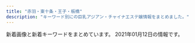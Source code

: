 ```yaml
---
title: "赤羽・東十条・王子・板橋"
description: "キーワード別にの巨乳アジアン・チャイナエステ嬢情報をまとめました。"
---
```


新着画像と新着キーワードをまとめています。
2021年01月12日の情報です。

<DmmAffiliateIns />
<KeywordTable
  shops={
    [
    {
        "name": "FLOWER",
        "img_links": [
            "http://esthe-japan.work/flower/upload/202004/1588153474.png"
        ],
        "url": "http://esthe-japan.work/flower/",
        "keywords": {
            "\u30bb\u30af\u30b7\u30fc": 6,
            "98": 1,
            "88": 3,
            "89": 3,
            "87": 3
        },
        "station": "JR\u8d64\u7fbd\u99c5\u5357\u6539\u672d\u53e3(\u6771)"
    },
    {
        "url": "http://ka-en.work/",
        "img_links": [
            "http://ka-en.work/sp/img/botton.jpg",
            "http://ka-en.work/img/st2.jpg",
            "http://ka-en.work/sp/img/st9.jpg",
            "http://ka-en.work/sp/img/info.jpg",
            "http://ka-en.work/sp/img/acc2.jpg",
            "http://ka-en.work/sp/img/acc4.jpg",
            "http://ka-en.work/img/acc2.jpg",
            "http://ka-en.work/sp/img/acc5.jpg",
            "http://ka-en.work/img/head.jpg",
            "http://ka-en.work/sp/img/st10.jpg",
            "http://ka-en.work/img/acc3.jpg",
            "http://ka-en.work/img/s10.jpg",
            "http://ka-en.work/sp/img/tel.jpg",
            "http://ka-en.work/img/acc1.jpg",
            "http://ka-en.work/sp/img/kanban.jpg",
            "http://ka-en.work/sp/img/st8.jpg",
            "http://ka-en.work/img/fla-2.jpg",
            "http://ka-en.work/sp/img/acc3.jpg",
            "http://ka-en.work/img/botton3.jpg",
            "http://ka-en.work/sp/img/t-s.jpg",
            "http://ka-en.work/img/s3.jpg",
            "http://ka-en.work/img/botton.jpg",
            "http://ka-en.work/img/mo.png",
            "http://ka-en.work/sp/img/st4.jpg",
            "http://ka-en.work/sp/img/time.jpg",
            "http://ka-en.work/img/st8.jpg",
            "http://ka-en.work/img/s2.jpg",
            "http://ka-en.work/sp/img/pic.jpg",
            "http://ka-en.work/img/kanban.jpg",
            "http://ka-en.work/sp/img/p-6.jpg",
            "http://ka-en.work/img/st3.jpg",
            "http://ka-en.work/sp/img/add.jpg",
            "http://ka-en.work/sp/img/p-9.jpg",
            "http://ka-en.work/img/acc5.jpg",
            "http://ka-en.work/img/s9.jpg",
            "http://ka-en.work/sp/img/t-o.jpg",
            "http://ka-en.work/sp/img/st3.jpg",
            "http://ka-en.work/img/botton2.jpg",
            "http://ka-en.work/img/st1.jpg",
            "http://ka-en.work/sp/img/t-a.jpg",
            "http://ka-en.work/sp/img/pc.jpg",
            "http://ka-en.work/img/fla-1.jpg",
            "http://ka-en.work/sp/img/sys.jpg",
            "http://ka-en.work/sp/img/st2.jpg",
            "http://ka-en.work/sp/img/acc1.jpg",
            "http://ka-en.work/sp/img/st1.jpg",
            "http://ka-en.work/img/s7.jpg",
            "http://ka-en.work/sp/img/cam.jpg",
            "http://ka-en.work/img/botton4.jpg",
            "http://ka-en.work/sp/img/st7.jpg",
            "http://ka-en.work/img/s4.jpg",
            "http://ka-en.work/img/acc4.jpg",
            "http://ka-en.work/img/s6.jpg",
            "http://ka-en.work/sp/img/p-10.jpg",
            "http://ka-en.work/img/st9.jpg",
            "http://ka-en.work/img/st10.jpg",
            "http://ka-en.work/sp/img/tit.jpg",
            "http://ka-en.work/img/botton6.jpg",
            "http://ka-en.work/sp/img/t-t.jpg",
            "http://ka-en.work/img/st7.jpg",
            "http://ka-en.work/img/st4.jpg",
            "http://ka-en.work/img/botton5.jpg",
            "http://ka-en.work/img/st6.jpg",
            "http://ka-en.work/sp/img/st6.jpg",
            "http://ka-en.work/sp/img/t-r.jpg",
            "http://ka-en.work/img/foot.jpg",
            "http://ka-en.work/img/fla-3.jpg"
        ],
        "name": "\u83ef\u8276",
        "keywords": {
            "C": 17,
            "87": 1,
            "84": 1,
            "D": 5,
            "E": 3,
            "86": 2,
            "88": 2,
            "85": 12
        },
        "station": "JR\u8d64\u7fbd\u99c5\u6771\u53e3"
    },
    {
        "url": "http://www.iyashinotabi.xyz/",
        "name": "\u6771\u6d0b\u30de\u30c3\u30b5\u30fc\u30b8\u96c5",
        "img_links": [
            "http://www.iyashinotabi.xyz/images/images/index-ie_11_01.jpg",
            "http://www.iyashinotabi.xyz/images/staff/yumi.jpg",
            "http://www.iyashinotabi.xyz/images/index-ie_18.jpg",
            "http://www.iyashinotabi.xyz/images/images/sys_06.jpg",
            "http://www.iyashinotabi.xyz/images/top/t5.jpg",
            "http://www.iyashinotabi.xyz/images/shop/03.jpg",
            "http://www.iyashinotabi.xyz/images/nav/nav-sys.jpg",
            "http://www.iyashinotabi.xyz/images/images/index-ie_11_04.jpg",
            "http://www.iyashinotabi.xyz/images/shop/01.jpg",
            "http://www.iyashinotabi.xyz/images/top/t1.jpg",
            "http://www.iyashinotabi.xyz/images/shop/02.jpg",
            "http://www.iyashinotabi.xyz/images/staff/mika.jpg",
            "http://www.iyashinotabi.xyz/images/index-ie_20.jpg",
            "http://www.iyashinotabi.xyz/images/top/t6.jpg",
            "http://www.iyashinotabi.xyz/images/nav/nav-job.jpg",
            "http://www.iyashinotabi.xyz/images/index-ie_23.jpg",
            "http://www.iyashinotabi.xyz/images/index-ie_04.jpg",
            "http://www.iyashinotabi.xyz/images/staff/aya.jpg",
            "http://www.iyashinotabi.xyz/images/index-ie_10.jpg",
            "http://www.iyashinotabi.xyz/images/index-ie_22.jpg",
            "http://www.iyashinotabi.xyz/images/images/sys_05.jpg",
            "http://www.iyashinotabi.xyz/images/nav/nav-staff.jpg"
        ],
        "station": "\u84ee\u6839\u99c5\u6771\u53e3",
        "keywords": {}
    },
    {
        "station": "JR\u738b\u5b50\u99c5\u5317\u53e3",
        "name": "\u30d7\u30ea\u30f3\u30b9",
        "keywords": {
            "86": 18,
            "D": 63,
            "85": 45,
            "C": 9,
            "83": 9
        },
        "img_links": [
            "http://prince.tyo.cm/photos/sites/76/2020/10/2020101906110056.jpg",
            "http://prince.tyo.cm/images/s_cautions.jpg",
            "http://prince.tyo.cm/images/room3.jpg",
            "http://prince.tyo.cm/images/room4.jpg",
            "http://prince.tyo.cm/images/s_news.jpg",
            "http://prince.tyo.cm/photos/sites/76/2021/01/2021010702590285.jpg",
            "http://prince.tyo.cm/images/room2.jpg",
            "http://prince.tyo.cm/images/top.jpg",
            "http://prince.tyo.cm/images/s_pick.jpg",
            "http://prince.tyo.cm/photos/sites/76/2021/01/2021010702590295.jpg",
            "http://prince.tyo.cm/images/room1.jpg",
            "http://prince.tyo.cm/images/mobile.jpg",
            "http://prince.tyo.cm/photos/sites/76/2020/10/2020101906110029.jpg",
            "http://prince.tyo.cm/images/s_staff.jpg",
            "http://prince.tyo.cm/photos/sites/76/2020/10/2020101906110145.jpg",
            "http://prince.tyo.cm/images/info.jpg",
            "http://prince.tyo.cm/photos/sites/76/2020/10/2020101906110117.jpg",
            "http://prince.tyo.cm/photos/sites/76/2021/01/2021010702590166.jpg",
            "http://prince.tyo.cm/photos/sites/76/2021/01/2021010702590356.jpg",
            "http://prince.tyo.cm/images/s_info.jpg"
        ],
        "url": "http://prince.tyo.cm/"
    },
    {
        "url": "http://www.darling.esjp.info/",
        "station": "JR\u8d64\u7fbd\u99c5\u5357\u53e3",
        "img_links": [
            "http://www.darling.esjp.info/files/001.jpg",
            "http://www.darling.esjp.info/img/nav-005.png",
            "http://www.darling.esjp.info/img/nav-003.png",
            "http://www.darling.esjp.info/img/stt.jpg",
            "http://www.darling.esjp.info/img/nav-001.png",
            "http://www.darling.esjp.info/img/tel.png",
            "http://www.darling.esjp.info/img/top01.png",
            "http://www.darling.esjp.info/files/007.jpg",
            "http://www.darling.esjp.info/files/003.jpg",
            "http://www.darling.esjp.info/img/stb.jpg",
            "http://www.darling.esjp.info/img/nav-006.png",
            "http://www.darling.esjp.info/img/nav-004.png",
            "http://www.darling.esjp.info/files/002.jpg",
            "http://www.darling.esjp.info/img/nav-002.png"
        ],
        "keywords": {
            "D": 4,
            "86": 1,
            "87": 3
        },
        "name": "Darling \uff5e\u30c0\u30fc\u30ea\u30f3\uff5e"
    },
    {
        "station": "JR\u6771\u5341\u6761\u99c5\u5317\u53e3",
        "url": "http://shanshan-esthe.com/",
        "name": "\u9999\u9999",
        "keywords": {
            "D": 2,
            "86": 2
        },
        "img_links": [
            "http://shanshan-esthe.com/img/st16.jpg",
            "http://shanshan-esthe.com/img/sta0.jpg",
            "http://shanshan-esthe.com/img/sta14.jpg",
            "http://shanshan-esthe.com/img/no.png",
            "http://shanshan-esthe.com/img/st14.jpg"
        ]
    },
    {
        "keywords": {
            "\u30bb\u30af\u30b7\u30fc": 5
        },
        "name": "\u685c\u306e\u604b",
        "station": "JR\u738b\u5b50\u99c5\u5317\u53e3",
        "img_links": [
            "http://www.crossu.xyz/uploads/180620/1-1P62010154K00.png",
            "http://www.crossu.xyz/uploads/180621/1-1P621101232H4.jpg",
            "http://www.crossu.xyz/uploads/181211/1-1Q2111433162D.jpg",
            "http://www.crossu.xyz/uploads/190924/1-1Z9241056212J.jpg",
            "http://www.crossu.xyz/uploads/allimg/180620/1-1P6201013133b.jpg",
            "http://www.crossu.xyz/templets/default/picture/interior_t.jpg",
            "http://www.crossu.xyz/uploads/200528/1-20052Q52142229.jpg",
            "http://www.crossu.xyz/templets/default/picture/staff_t.jpg",
            "http://www.crossu.xyz/uploads/191129/1-19112914393CK.jpg",
            "http://www.crossu.xyz/templets/default/picture/news.jpg",
            "http://www.crossu.xyz/templets/default/picture/head.jpg",
            "http://www.crossu.xyz/templets/default/picture/rec1.png",
            "http://www.crossu.xyz/uploads/191119/1-19111915043V27.jpg",
            "http://www.crossu.xyz/uploads/180620/1-1P62010193X63.jpg"
        ],
        "url": "http://www.crossu.xyz/"
    },
    {
        "img_links": [
            "http://www.roserelaxation.info/upload/images/20170525_102731.jpg",
            "http://www.roserelaxation.info/upload/202007/thumb_dis/1594636684.jpg",
            "http://www.roserelaxation.info/upload/201712/thumb_dis/1512155748.jpg",
            "http://www.roserelaxation.info/upload/202007/thumb/1594636246.jpg",
            "http://www.roserelaxation.info/upload/201801/1517150493.jpg",
            "http://www.roserelaxation.info/upload/202007/thumb/1594636355.jpg",
            "http://www.roserelaxation.info/upload/images/20171206_132851.jpg",
            "http://www.roserelaxation.info/upload/201807/thumb/1531195952.jpg",
            "http://www.roserelaxation.info/upload/images/20170613_104732.jpg",
            "http://www.roserelaxation.info/upload/201807/thumb_dis/1531195547.jpg",
            "http://www.roserelaxation.info/upload/images/20171206_133002.jpg",
            "http://www.roserelaxation.info/upload/images/20171214_032900.jpg",
            "http://www.roserelaxation.info/upload/images/20170706_091357.jpg",
            "http://www.roserelaxation.info/upload/202007/thumb_dis/1594636322.jpg",
            "http://www.roserelaxation.info/upload/images/20171206_132919.jpg",
            "http://www.roserelaxation.info/upload/202007/thumb_dis/1594636246.jpg",
            "http://www.roserelaxation.info/upload/201708/1502280972.jpg",
            "http://www.roserelaxation.info/upload/201712/thumb/1512155748.jpg",
            "http://www.roserelaxation.info/upload/201707/1499300573.jpg",
            "http://www.roserelaxation.info/upload/201807/1531195952.jpg",
            "http://www.roserelaxation.info/upload/202007/thumb/1594636684.jpg",
            "http://www.roserelaxation.info/upload/images/20171206_132823.jpg",
            "http://www.roserelaxation.info/upload/201807/thumb_dis/1531197286.jpg",
            "http://www.roserelaxation.info/upload/201712/1512155748.jpg",
            "http://www.roserelaxation.info/upload/201708/thumb_dis/1502280972.jpg",
            "http://www.roserelaxation.info/upload/201807/1531197286.jpg",
            "http://www.roserelaxation.info/upload/201807/1531195547.jpg",
            "http://www.roserelaxation.info/upload/201801/thumb/1517150493.jpg",
            "http://www.roserelaxation.info/upload/202007/1594636355.jpg",
            "http://www.roserelaxation.info/upload/202007/thumb_dis/1594636355.jpg",
            "http://www.roserelaxation.info/upload/202007/1594636684.jpg",
            "http://www.roserelaxation.info/upload/201801/thumb_dis/1517150493.jpg",
            "http://www.roserelaxation.info/upload/201808/thumb_dis/1535596152.jpg",
            "http://www.roserelaxation.info/upload/202008/1598846272.jpg",
            "http://www.roserelaxation.info/upload/201807/thumb_dis/1531195952.jpg",
            "http://www.roserelaxation.info/upload/202007/1594636246.jpg",
            "http://www.roserelaxation.info/upload/201807/thumb/1531195547.jpg"
        ],
        "name": "Only one \uff5e\u30aa\u30f3\u30ea\u30fc\u30ef\u30f3\uff5e",
        "station": "JR\u8d64\u7fbd\u99c5\u5357\u53e3",
        "url": "http://www.roserelaxation.info/",
        "keywords": {}
    },
    {
        "station": "\u8d64\u7fbd\u5ca9\u6df5\u99c52\u756a\u51fa\u53e3",
        "url": "http://www.goodtime.iesjp.com/",
        "name": "GOOD TIME",
        "img_links": [
            "http://www.goodtime.iesjp.com/files/002.jpg",
            "http://www.goodtime.iesjp.com/files/004.jpg",
            "http://www.goodtime.iesjp.com/images/m-top-right03.jpg",
            "http://www.goodtime.iesjp.com/images/m-right.jpg",
            "http://www.goodtime.iesjp.com/files/003.jpg",
            "http://www.goodtime.iesjp.com/images/m-top-right02.jpg",
            "http://www.goodtime.iesjp.com/images/m-yejiao.jpg",
            "http://www.goodtime.iesjp.com/images/m-top-right01.jpg",
            "http://www.goodtime.iesjp.com/images/m-top-right04.jpg",
            "http://www.goodtime.iesjp.com/images/m-head.jpg",
            "http://www.goodtime.iesjp.com/images/call.png",
            "http://www.goodtime.iesjp.com/images/top-left01.jpg",
            "http://www.goodtime.iesjp.com/images/m-left.jpg",
            "http://www.goodtime.iesjp.com/images/m-top03.jpg",
            "http://www.goodtime.iesjp.com/images/m-top02.jpg"
        ],
        "keywords": {
            "D": 6,
            "87": 6
        }
    },
    {
        "keywords": {
            "D": 10,
            "C": 15,
            "87": 6,
            "85": 2,
            "E": 6,
            "86": 8
        },
        "url": "http://www.cocosia.work/",
        "name": "Cocosia \uff5e\u30b3\u30b3\u30b7\u30a2\uff5e",
        "img_links": [
            "http://www.cocosia.work/staff/mika1.jpg",
            "http://www.cocosia.work/staff/riya1.jpg",
            "http://www.cocosia.work/staff/mao.jpg",
            "http://www.cocosia.work/img/bn_howto_sp.jpg",
            "http://www.cocosia.work/img/bn_contact.jpg",
            "http://www.cocosia.work/img/bn_howto.jpg",
            "http://www.cocosia.work/img/concept_sp.jpg",
            "http://www.cocosia.work/staff/mika.jpg",
            "http://www.cocosia.work/staff/yuyu.jpg",
            "http://www.cocosia.work/staff/hina1.jpg",
            "http://www.cocosia.work/img/concept.jpg",
            "http://www.cocosia.work/staff/hina.jpg",
            "http://www.cocosia.work/img/int3.jpg",
            "http://www.cocosia.work/img/int2_sp.jpg",
            "http://www.cocosia.work/img/int2.jpg",
            "http://www.cocosia.work/img/int1.jpg",
            "http://www.cocosia.work/staff/yuyu1.jpg",
            "http://www.cocosia.work/staff/rea.jpg",
            "http://www.cocosia.work/img/int3_sp.jpg",
            "http://www.cocosia.work/staff/mao1.jpg",
            "http://www.cocosia.work/img/bn_contact_sp.jpg",
            "http://www.cocosia.work/staff/rea1.jpg",
            "http://www.cocosia.work/img/i_tel.png",
            "http://www.cocosia.work/staff/riya.jpg",
            "http://www.cocosia.work/img/int1_sp.jpg",
            "http://www.cocosia.work/img/header_info.png"
        ],
        "station": "JR\u8d64\u7fbd\u99c5\u897f\u53e3"
    },
    {
        "keywords": {
            "83": 7,
            "E": 7,
            "87": 14,
            "85": 7,
            "86": 14,
            "D": 35
        },
        "station": "JR\u738b\u5b50\u99c5\u5317\u53e3",
        "url": "http://tenpo5.iest.info/",
        "img_links": [
            "http://tenpo5.iest.info/images/room2.jpg",
            "http://tenpo5.iest.info/images/acc1.jpg",
            "http://tenpo5.iest.info/photos/sites/28/2020/08/2020082006012320.jpg",
            "http://tenpo5.iest.info/photos/sites/28/2020/09/2020092801272363.jpg",
            "http://tenpo5.iest.info/photos/sites/28/2020/08/2020082006024737.jpg",
            "http://tenpo5.iest.info/images/room6.jpg",
            "http://tenpo5.iest.info/images/room3.jpg",
            "http://tenpo5.iest.info/images/s_news.jpg",
            "http://tenpo5.iest.info/images/info2.jpg",
            "http://tenpo5.iest.info/images/top.jpg",
            "http://tenpo5.iest.info/images/room4.jpg",
            "http://tenpo5.iest.info/images/s1.jpg",
            "http://tenpo5.iest.info/images/s3.jpg",
            "http://tenpo5.iest.info/images/mobile.jpg",
            "http://tenpo5.iest.info/images/acc5.jpg",
            "http://tenpo5.iest.info/photos/sites/28/2020/08/2020082006021860.jpg",
            "http://tenpo5.iest.info/images/acc2.jpg",
            "http://tenpo5.iest.info/images/room7.jpg",
            "http://tenpo5.iest.info/images/acc6.jpg",
            "http://tenpo5.iest.info/images/room1.jpg",
            "http://tenpo5.iest.info/photos/sites/28/2020/08/2020082006010721.jpg",
            "http://tenpo5.iest.info/images/acc3.jpg",
            "http://tenpo5.iest.info/images/acc4.jpg",
            "http://tenpo5.iest.info/photos/sites/28/2020/10/2020101301474624.jpg",
            "http://tenpo5.iest.info/images/info.jpg"
        ],
        "name": "\u3084\u3059\u3089\u304e"
    },
    {
        "img_links": [
            "http://www.e-baby.work/img/all/loader.png",
            "http://www.e-baby.work/staff/karen1.jpg",
            "http://www.e-baby.work/staff/karenc.jpg",
            "http://www.e-baby.work/staff/haru1.jpg",
            "http://www.e-baby.work/staff/yuka1.jpg",
            "http://www.e-baby.work/staff/rina1.jpg",
            "http://www.e-baby.work/img/all/icon2.png",
            "http://www.e-baby.work/staff/maya1.jpg"
        ],
        "name": "\u30a2\u30a4\u30ea\u30b9",
        "station": "JR\u8d64\u7fbd\u99c5\u6771\u53e3",
        "keywords": {
            "85": 1,
            "E": 2,
            "87": 1,
            "84": 1,
            "D": 2,
            "86": 1,
            "89": 1,
            "C": 1
        },
        "url": "http://www.e-baby.work/"
    },
    {
        "url": "http://oji.pink/",
        "img_links": [
            "http://oji.pink/images/mobile.jpg",
            "http://oji.pink/images/zi_link.png",
            "http://oji.pink/images/new1.jpg",
            "http://oji.pink/images/g0.jpg",
            "http://oji.pink/images/g5.jpg",
            "http://oji.pink/images/aki.jpg",
            "http://oji.pink/images/r1.jpg",
            "http://oji.pink/images/g7.jpg",
            "http://oji.pink/images/top.jpg",
            "http://oji.pink/images/yuki.jpg",
            "http://oji.pink/images/r4.jpg",
            "http://oji.pink/images/g2.jpg",
            "http://oji.pink/images/r2.jpg",
            "http://oji.pink/images/3.png",
            "http://oji.pink/images/zi_staff.png",
            "http://oji.pink/images/r3.jpg",
            "http://oji.pink/images/1.png",
            "http://oji.pink/images/g1.jpg"
        ],
        "station": "JR\u738b\u5b50\u99c5\u5317\u53e3",
        "name": "\u7f8e\u5065",
        "keywords": {
            "C": 15
        }
    },
    {
        "keywords": {},
        "station": "JR\u8d64\u7fbd\u99c5\u5357\u53e3",
        "name": "Flower",
        "url": "http://flower.este88.com/",
        "img_links": [
            "http://flower.este88.com/gals/yuuna1.jpg",
            "http://flower.este88.com/images/kp01.jpg",
            "http://flower.este88.com/gals/emi1.jpg",
            "http://flower.este88.com/images/m04.jpg",
            "http://flower.este88.com/images/m02.jpg",
            "http://flower.este88.com/i/images/access7.jpg",
            "http://flower.este88.com/i/images/access5.jpg",
            "http://flower.este88.com/i/images/access3.jpg",
            "http://flower.este88.com/gals/erika1.jpg",
            "http://flower.este88.com/images/img1.jpg",
            "http://flower.este88.com/i/images/access4.jpg",
            "http://flower.este88.com/gals/moe1.jpg",
            "http://flower.este88.com/images/m03.jpg",
            "http://flower.este88.com/i/images/access1.jpg",
            "http://flower.este88.com/i/images/access6.jpg",
            "http://flower.este88.com/images/m01.jpg",
            "http://flower.este88.com/images/m05.jpg",
            "http://flower.este88.com/gals/haruka1.jpg",
            "http://flower.este88.com/gals/riri1.jpg",
            "http://flower.este88.com/i/images/access2.jpg",
            "http://flower.este88.com/images/dot.png"
        ]
    },
    {
        "station": "JR\u6771\u5341\u6761\u99c5\u5317\u53e3",
        "keywords": {},
        "img_links": [
            "https://higashijujo-mensesthe.com/images/camp.jpg",
            "https://higashijujo-mensesthe.com/images/header3.png",
            "https://higashijujo-mensesthe.com/images/main1.jpg",
            "https://higashijujo-mensesthe.com/menu/home.png",
            "https://higashijujo-mensesthe.com/staff/kimi-l1.jpg",
            "https://higashijujo-mensesthe.com/staff/rika-l1.jpg",
            "https://higashijujo-mensesthe.com/room/room-l3.jpg",
            "https://higashijujo-mensesthe.com/menu/friend.png",
            "https://higashijujo-mensesthe.com/room/room-l4.jpg",
            "https://higashijujo-mensesthe.com/menu/info.png",
            "https://higashijujo-mensesthe.com/images/main-sp.jpg",
            "https://higashijujo-mensesthe.com/room/room-l2.jpg",
            "https://higashijujo-mensesthe.com/room/esthe1.jpg",
            "https://higashijujo-mensesthe.com/2020/02/29/lime-s1.jpg",
            "https://higashijujo-mensesthe.com/images/clear.png",
            "https://higashijujo-mensesthe.com/icon/yelp.png",
            "https://higashijujo-mensesthe.com/button/staff.png",
            "https://higashijujo-mensesthe.com/button/home.png",
            "https://higashijujo-mensesthe.com/2019/08/23/satomi-s1.jpg",
            "https://higashijujo-mensesthe.com/menu/blog.png",
            "https://higashijujo-mensesthe.com/staff/satomi-l1.jpg",
            "https://higashijujo-mensesthe.com/icon/line.png",
            "https://higashijujo-mensesthe.com/room/esthe2.jpg",
            "https://higashijujo-mensesthe.com/images/footer-l.png",
            "https://higashijujo-mensesthe.com/icon/twitter.png",
            "https://higashijujo-mensesthe.com/staff/satomi-s1.jpg",
            "https://higashijujo-mensesthe.com/staff/lime-s1.jpg",
            "https://higashijujo-mensesthe.com/images/flower.png",
            "https://higashijujo-mensesthe.com/images/footer-r.png",
            "https://higashijujo-mensesthe.com/room/room-l1.jpg",
            "https://higashijujo-mensesthe.com/icon/facebook.png",
            "https://higashijujo-mensesthe.com/staff/lime-l1.jpg",
            "https://higashijujo-mensesthe.com/images/qrcode.png",
            "https://higashijujo-mensesthe.com/staff/kimi-l2.jpg",
            "https://higashijujo-mensesthe.com/button/blog.png",
            "https://higashijujo-mensesthe.com/staff/kimi-s1.jpg",
            "https://higashijujo-mensesthe.com/staff/runa-l1.jpg",
            "https://higashijujo-mensesthe.com/staff/rika-s1.jpg",
            "https://higashijujo-mensesthe.com/room/esthe3.jpg",
            "https://higashijujo-mensesthe.com/staff/runa-s1.jpg",
            "https://higashijujo-mensesthe.com/staff/kimi-s2.jpg",
            "https://higashijujo-mensesthe.com/2019/10/21/rika-s1.jpg",
            "https://higashijujo-mensesthe.com/menu/gallery.png",
            "https://higashijujo-mensesthe.com/2019/08/10/kimi-s1.jpg",
            "https://higashijujo-mensesthe.com/2019/08/22/runa-s1.jpg"
        ],
        "url": "https://higashijujo-mensesthe.com/",
        "name": "Love Sea"
    },
    {
        "img_links": [
            "http://lastpara.net/image/cast/cast_256_1_s.jpg",
            "http://lastpara.net/image/cast/cast_263_1_s.jpg",
            "http://lastpara.net/image/cast/cast_286_1_s.jpg",
            "http://lastpara.net/image/cast/cast_255_1_l.jpg",
            "http://lastpara.net/image/cast/cast_263_1_l.jpg",
            "http://lastpara.net/image/cast/cast_265_1_s.jpg",
            "http://lastpara.net/image/cast/cast_256_1_l.jpg",
            "http://lastpara.net/img/recuit.png",
            "http://lastpara.net/img/news-ttl.jpg",
            "http://lastpara.net/img/event/camp_top_02.jpg",
            "http://lastpara.net/image/cast/cast_262_1_l.jpg",
            "http://lastpara.net/image/cast/cast_287_1_l.jpg",
            "http://lastpara.net/image/cast/cast_286_1_l.jpg",
            "http://lastpara.net/image/cast/cast_259_1_l.jpg",
            "http://lastpara.net/image/cast/cast_259_1_s.jpg",
            "http://lastpara.net/image/cast/cast_287_1_s.jpg",
            "http://lastpara.net/image/cast/cast_261_1_l.jpg",
            "http://lastpara.net/image/cast/cast_265_1_l.jpg"
        ],
        "url": "http://lastpara.net/",
        "keywords": {
            "85": 9,
            "84": 4,
            "90": 2,
            "86": 4
        },
        "name": "Last Paradise \uff5e\u30e9\u30b9\u30c8\u30d1\u30e9\u30c0\u30a4\u30b9\uff5e",
        "station": "JR\u8d64\u7fbd\u99c5\u5357\u53e3"
    },
    {
        "station": "JR\u5341\u6761\u99c5\u5357\u53e3",
        "keywords": {
            "D": 36,
            "86": 18,
            "88": 12,
            "85": 6
        },
        "url": "https://yumego.tyo.cm/",
        "name": "\u5922\u3054",
        "img_links": [
            "https://yumego.tyo.cm/photos/sites/83/2020/12/2020120802122351.jpg",
            "https://yumego.tyo.cm/images/room1.jpg",
            "https://yumego.tyo.cm/photos/sites/83/2020/12/2020120610415351.jpg",
            "https://yumego.tyo.cm/images/top.jpg",
            "https://yumego.tyo.cm/images/sp_tit_staff01.png",
            "https://yumego.tyo.cm/images/sp_tit_twitter.png",
            "https://yumego.tyo.cm/images/sp_tit_staff02.png",
            "https://yumego.tyo.cm/images/img_tel.png",
            "https://yumego.tyo.cm/images/sp_tit_therapist.png",
            "https://yumego.tyo.cm/images/room2.jpg",
            "https://yumego.tyo.cm/photos/sites/83/2020/12/2020120802122165.jpg",
            "https://yumego.tyo.cm/photos/sites/83/2020/12/2020120108205393.jpg",
            "https://yumego.tyo.cm/images/tit_staff02.png",
            "https://yumego.tyo.cm/photos/sites/83/2020/12/2020120108205259.jpg",
            "https://yumego.tyo.cm/images/tit_therapist.png",
            "https://yumego.tyo.cm/photos/sites/83/2020/12/2020120610415359.jpg",
            "https://yumego.tyo.cm/images/tit_new.png",
            "https://yumego.tyo.cm/images/room4.jpg",
            "https://yumego.tyo.cm/photos/sites/83/2020/12/2020120610415227.jpg",
            "https://yumego.tyo.cm/images/room3.jpg",
            "https://yumego.tyo.cm/photos/sites/83/2020/12/2020120108205582.jpg",
            "https://yumego.tyo.cm/images/sp_top.jpg",
            "https://yumego.tyo.cm/images/tit_staff01.png",
            "https://yumego.tyo.cm/images/tit_twitter.png",
            "https://yumego.tyo.cm/images/sp_tit_new.png",
            "https://yumego.tyo.cm/photos/sites/83/2020/12/2020120610415197.jpg",
            "https://yumego.tyo.cm/images/maining.jpg"
        ]
    },
    {
        "img_links": [
            "http://hatsukoi.ests.jp/photos/sites/14/2020/06/2020060307164866.jpg",
            "http://hatsukoi.ests.jp/photos/sites/14/2020/06/2020060307190715.jpg",
            "http://hatsukoi.ests.jp/photos/sites/14/2020/06/2020060307182168.jpg",
            "http://hatsukoi.ests.jp/images/a1.jpg",
            "http://hatsukoi.ests.jp/images/end.png",
            "http://hatsukoi.ests.jp/images/room4.jpg",
            "http://hatsukoi.ests.jp/photos/sites/14/2020/06/2020060307150117.jpg",
            "http://hatsukoi.ests.jp/photos/sites/14/2020/06/2020060307173696.jpg",
            "http://hatsukoi.ests.jp/images/room1.jpg",
            "http://hatsukoi.ests.jp/images/room5.jpg",
            "http://hatsukoi.ests.jp/images/room3.jpg",
            "http://hatsukoi.ests.jp/photos/sites/14/2020/06/2020060307155229.jpg",
            "http://hatsukoi.ests.jp/images/room2.jpg",
            "http://hatsukoi.ests.jp/images/s_link.png",
            "http://hatsukoi.ests.jp/images/a2.jpg",
            "http://hatsukoi.ests.jp/photos/sites/14/2020/06/2020060307124296.jpg",
            "http://hatsukoi.ests.jp/photos/sites/14/2020/06/2020060307094856.jpg",
            "http://hatsukoi.ests.jp/images/top.png",
            "http://hatsukoi.ests.jp/photos/sites/14/2020/06/2020060307090565.jpg",
            "http://hatsukoi.ests.jp/images/nei_bj1.png",
            "http://hatsukoi.ests.jp/images/mobile.jpg",
            "http://hatsukoi.ests.jp/images/s_staff.png",
            "http://hatsukoi.ests.jp/images/news.png",
            "http://hatsukoi.ests.jp/images/a3.jpg"
        ],
        "url": "http://hatsukoi.ests.jp/",
        "keywords": {
            "86": 2,
            "D": 7,
            "85": 2,
            "E": 2,
            "87": 5
        },
        "name": "\u521d\u604b",
        "station": "JR\u738b\u5b50\u99c5\u4e2d\u592e\u53e3"
    },
    {
        "keywords": {
            "86": 4,
            "82": 2,
            "84": 2,
            "87": 2
        },
        "station": "JR\u8d64\u7fbd\u99c5\u6771\u53e3",
        "name": "\u30c0\u30fc\u30ea\u30f3",
        "url": "http://angel-aroma.net/",
        "img_links": [
            "http://angel-aroma.net/img/m6.jpg",
            "http://angel-aroma.net/img/sta5.jpg",
            "http://angel-aroma.net/img/m3.jpg",
            "http://angel-aroma.net/img/m5.jpg",
            "http://angel-aroma.net/img/m1.jpg",
            "http://angel-aroma.net/img/top.jpg",
            "http://angel-aroma.net/img/m20.jpg",
            "http://angel-aroma.net/img/m30.jpg",
            "http://angel-aroma.net/img/sta3.jpg",
            "http://angel-aroma.net/img/stafft.jpg",
            "http://angel-aroma.net/img/m10.jpg",
            "http://angel-aroma.net/img/sta6.jpg",
            "http://angel-aroma.net/img/no.png",
            "http://angel-aroma.net/img/m4.jpg",
            "http://angel-aroma.net/img/qr.jpg",
            "http://angel-aroma.net/img/sta1.jpg",
            "http://angel-aroma.net/img/sta2.jpg",
            "http://angel-aroma.net/img/m2.jpg"
        ]
    }
]
}
/>
<DmmAffiliateScript />
